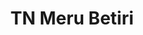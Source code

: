 ---
title: TN Meru Betiri
location: Jember
category: Taman Nasional
image: /taman-nasional-meru-betiri.jpg
description: "
Taman Nasional Meru Betiri dibuka untuk umum sejak tahun 1982 dan terdiri dari beberapa kawasan dataran tinggi,
dengan ketinggian hampir 1.200 meter.
"
---
